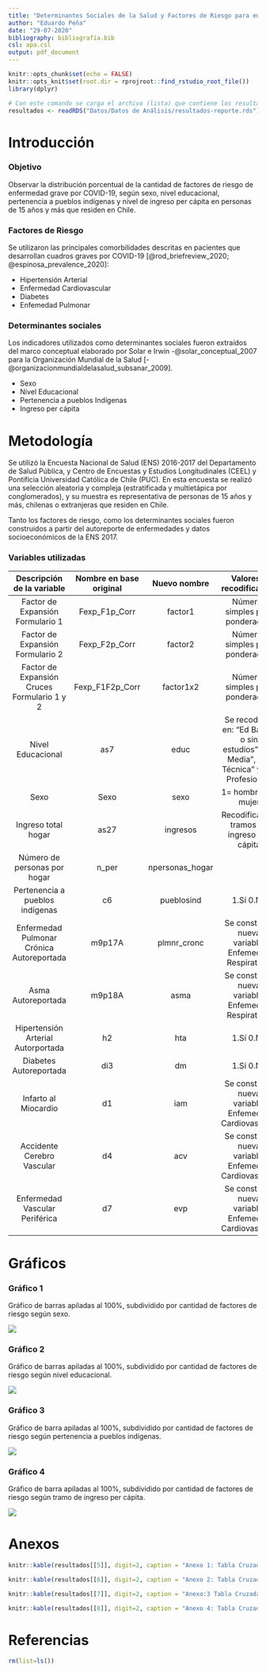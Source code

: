 ```yaml
---
title: "Determinantes Sociales de la Salud y Factores de Riesgo para enfermedad grave por COVID-19 en Chile"
author: "Eduardo Peña"
date: "29-07-2020"
bibliography: bibliografía.bib
csl: apa.csl
output: pdf_document
---
```


```r
knitr::opts_chunk$set(echo = FALSE)
knitr::opts_knit$set(root.dir = rprojroot::find_rstudio_root_file())
library(dplyr)
```

```r
# Con este comando se carga el archivo (lista) que contiene los resultados
resultados <- readRDS("Datos/Datos de Análisis/resultados-reporte.rds")
```

# Introducción

### Objetivo
Observar la distribución porcentual de la cantidad de factores de riesgo de enfermedad grave por COVID-19, según sexo, nivel educacional, pertenencia a pueblos indígenas y nivel de ingreso per cápita en personas de 15 años y más que residen en Chile.

### Factores de Riesgo

Se utilizaron las principales comorbilidades descritas en pacientes que desarrollan cuadros graves por COVID-19 [@rod_briefreview_2020; @espinosa_prevalence_2020]:

* Hipertensión Arterial
* Enfermedad Cardiovascular
* Diabetes 
* Enfemedad Pulmonar

### Determinantes sociales
Los indicadores utilizados como determinantes sociales fueron extraídos del marco conceptual elaborado por Solar e Irwin -@solar_conceptual_2007 para la Organización Mundial de la Salud [-@organizacionmundialdelasalud_subsanar_2009].

* Sexo
* Nivel Educacional
* Pertenencia a pueblos Indígenas
* Ingreso per cápita

# Metodología

Se utilizó la Encuesta Nacional de Salud (ENS) 2016-2017 del Departamento de Salud Pública, y Centro de Encuestas y Estudios Longitudinales (CEEL) y Pontificia Universidad Católica de Chile (PUC). En esta encuesta se realizó una selección aleatoria y compleja (estratificada y multietápica por conglomerados), y su muestra es representativa de personas de 15 años y más, chilenas o extranjeras que residen en Chile.

Tanto los factores de riesgo, como los determinantes sociales fueron construidos a partir del autoreporte de enfermedades y datos socioeconómicos de la ENS 2017. 

\newpage

### Variables utilizadas

|            Descripción de la variable       	| Nombre en base original 	|   Nuevo nombre  	|                                    Valores y recodificación                                   	| Nivel de Medición 	|
|:-------------------------------------------:	|:-----------------------:	|:---------------:	|:---------------------------------------------------------------------------------------------:	|:-----------------:	|
|       Factor de Expansión Formulario 1      	|      Fexp_F1p_Corr      	|     factor1     	|                                Números simples para ponderación                               	|     No Aplica     	|
|       Factor de Expansión Formulario 2      	|      Fexp_F2p_Corr      	|     factor2     	|                                Números simples para ponderación                               	|     No Aplica     	|
| Factor de Expansión Cruces Formulario 1 y 2 	|     Fexp_F1F2p_Corr     	|    factor1x2    	|                                Números simples para ponderación                               	|     No Aplica     	|
|             Nivel   Educacional             	|           as7           	|       educ      	| Se recodifica en: "Ed   Básica o sin estudios", "Ed Media", "Ed Técnica" y   "Ed Profesional" 	|      Ordinal      	|
|                     Sexo                    	|           Sexo          	|       sexo      	|                                      1= hombre, 2= mujer                                      	|      Nominal      	|
|            Ingreso   total hogar            	|           as27          	|     ingresos    	|                         Recodificada a tramos   de ingreso per cápita                         	|      Ordinal      	|
|        Número   de personas por hogar       	|          n_per          	| npersonas_hogar 	|                                                                                               	|                   	|
|      Pertenencia   a pueblos indígenas      	|            c6           	|    pueblosind   	|                                          1.Sí   0.No                                          	|      Nominal      	|
|  Enfermedad Pulmonar Crónica Autoreportada  	|          m9p17A         	|   plmnr_cronc   	|                      Se construye nueva variable: Enfemedad Respiratoria                      	|      Nominal      	|
|              Asma Autoreportada             	|          m9p18A         	|       asma      	|                     Se construye nueva variable:   Enfemedad Respiratoria                     	|      Nominal      	|
|      Hipertensión Arterial Autorportada     	|            h2           	|       hta       	|                                           1.Sí 0.No                                           	|     Nominal       	|
|           Diabetes  Autoreportada           	|           di3           	|        dm       	|                                           1.Sí 0.No                                           	|      Nominal      	|
|            Infarto   al Miocardio           	|            d1           	|       iam       	|                     Se construye nueva variable: Enfemedad Cardiovascular                     	|      Nominal      	|
|         Accidente   Cerebro Vascular        	|            d4           	|       acv       	|                     Se construye nueva variable: Enfemedad Cardiovascular                     	|      Nominal      	|
|       Enfermedad   Vascular Periférica      	|            d7           	|       evp       	|                     Se construye nueva variable: Enfemedad Cardiovascular                     	|      Nominal      	|
\newpage

# Gráficos 

### Gráfico 1

Gráfico de barras apiladas al 100%, subdividido por cantidad de factores de riesgo según sexo.

![](Salida/Figura1.png)

### Gráfico 2

Gráfico de barras apiladas al 100%, subdividido por cantidad de factores de riesgo según nivel educacional.


![](Salida/Figura2.png)

\newpage

### Gráfico 3

Gráfico de barra apiladas al 100%, subdividido por cantidad de factores de riesgo según pertenencia a pueblos indígenas.


![](Salida/Figura3.png)

### Gráfico 4

Gráfico de barra apiladas al 100%, subdividido por cantidad de factores de riesgo según tramo de ingreso per cápita.


![](Salida/Figura4.png)

\newpage

# Anexos

```r
knitr::kable(resultados[[5]], digit=2, caption = "Anexo 1: Tabla Cruzada: Número de Factotes de Riesgo para enfermedad grave COVID-19 según sexo")
```

```r
knitr::kable(resultados[[6]], digit=2, caption = "Anexo 2: Tabla Cruzada: Número de Factotes de Riesgo para enfermedad grave COVID-19 según Nivel Educacional")
```



```r
knitr::kable(resultados[[7]], digit=2, caption = "Anexo:3 Tabla Cruzada: Número de Factotes de Riesgo para enfermedad grave COVID-19 según pertenencia a pueblo indígena")
```

```r
knitr::kable(resultados[[8]], digit=2, caption = "Anexo 4: Tabla Cruzada: Número de Factotes de Riesgo para enfermedad grave COVID-19 según Tramos de Ingresos per cápita")
```

\newpage

# Referencias

```r
rm(list=ls())
```
